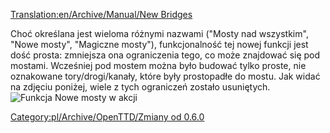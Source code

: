 [[Translation:en/Archive/Manual/New Bridges]]


Choć określana jest wieloma różnymi nazwami ("Mosty nad wszystkim", "Nowe mosty", "Magiczne mosty"), funkcjonalność tej nowej funkcji jest dość prosta: zmniejsza ona ograniczenia tego, co może znajdować się pod mostami. Wcześniej pod mostem można było budować tylko proste, nie oznakowane tory/drogi/kanały, które były prostopadłe do mostu. Jak widać na zdjęciu poniżej, wiele z tych ograniczeń zostało usuniętych. 
[[File:en/Manual/Bridges2 833.png|frame|center|Funkcja Nowe mosty w akcji]]

[[Category:pl/Archive/OpenTTD/Zmiany od 0.6.0]]